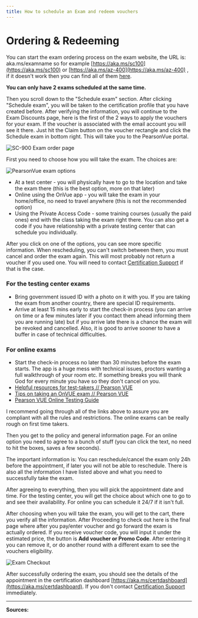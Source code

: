 ```yaml
---
title: How to schedule an Exam and redeem vouchers
---
```


# Ordering & Redeeming

You can start the exam ordering process on the exam website, the URL is: aka.ms/examname so for example [https://aka.ms/sc100](https://aka.ms/sc100) or [https://aka.ms/az-400](https://aka.ms/az-400) , if it doesn't work then you can find all of them [here](https://aka.ms/traincertposter).

**You can only have 2 exams scheduled at the same time.**

Then you scroll down to the "Schedule exam" section. After clicking "Schedule exam", you will be taken to the certification profile that you have created before. After verifying the information, you will continue to the Exam Discounts page, here is the first of the 2 ways to apply the vouchers for your exam. If the voucher is associated with the email account you will see it there. Just hit the Claim button on the voucher rectangle and click the Schedule exam in bottom right. This will take you to the PearsonVue portal.

<img title="" src="/sc900examorderpage.webp" alt="SC-900 Exam order page">

First you need to choose how you will take the exam. The choices are:

<img title="" src="/pearsonvueexamoptions.webp" alt="PearsonVue exam options">

* At a test center - you will physically have to go to the location and take the exam there (this is the best option, more on that later)
* Online using the OnVue app - you will take the exam in your home/office, no need to travel anywhere (this is not the recommended option)
* Using the Private Access Code - some training courses (usually the paid ones) end with the class taking the exam right there. You can also get a code if you have relationship with a private testing center that can schedule you individually.

After you click on one of the options, you can see more specific information. When rescheduling, you can't switch between them, you must cancel and order the exam again. This will most probably not return a voucher if you used one. You will need to contact [Certification Support](https://aka.ms/certificationsupport) if that is the case.

### For the testing center exams

* Bring government issued ID with a photo on it with you. If you are taking the exam from another country, there are special ID requirements.
* Arrive at least 15 mins early to start the check-in process (you can arrive on time or a few minutes later if you contact them ahead informing them you are running late) but if you arrive late there is a chance the exam will be revoked and cancelled. Also, it is good to arrive sooner to have a buffer in case of technical difficulties.

### For online exams

* Start the check-in process no later than 30 minutes before the exam starts. The app is a huge mess with technical issues, proctors wanting a full walkthrough of your room etc. If something breaks you will thank God for every minute you have so they don't cancel on you.
* [Helpful resources for test-takers // Pearson VUE](https://home.pearsonvue.com/Test-takers/Resources.aspx?ot=collapse15)
* [Tips on taking an OnVUE exam // Pearson VUE](https://home.pearsonvue.com/onvue-tips)
* [Pearson VUE Online Testing Guide](https://home.pearsonvue.com/Test-takers/onvue/guide)

I recommend going through all of the links above to assure you are compliant with all the rules and restrictions. The online exams can be really rough on first time takers.

Then you get to the policy and general information page. For an online option you need to agree to a bunch of stuff (you can click the text, no need to hit the boxes, saves a few seconds).

The important information is: You can reschedule/cancel the exam only 24h before the appointment, if later you will not be able to reschedule. There is also all the information I have listed above and what you need to successfully take the exam.

After agreeing to everything, then you will pick the appointment date and time. For the testing center, you will get the choice about which one to go to and see their availability. For online you can schedule it 24/7 if it isn't full.

After choosing when you will take the exam, you will get to the cart, there you verify all the information. After Proceeding to check out here is the final page where after you pay/enter voucher and go forward the exam is actually ordered. If you receive voucher code, you will input it under the estimated price, the button is **Add voucher or Promo Code**. After entering it you can remove it, or do another round with a different exam to see the vouchers eligibility.

<img title="" src="/examcheckout.webp" alt="Exam Checkout">

After successfully ordering the exam, you should see the details of the appointment in the certification dashboard [https://aka.ms/certdashboard](https://aka.ms/certdashboard). If you don't contact [Certification Support](https://aka.ms/certificationsupport) immediately. 

---

**Sources:**
  <LinkCard title="Redeem voucher codes | Microsoft Learn Answers" href="https://learn.microsoft.com/en-us/answers/questions/32197/how-to-redeem-microsoft-certification-exam-voucher" />
